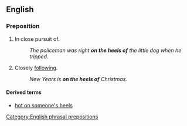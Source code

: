 ==English==

===Preposition===
{{en-prep|pos=[[on]] [[the]] [[heels]] [[of]]}}
# In close pursuit of.
#: ''The policeman was right '''on the heels of''' the little dog when he tripped.''
# Closely [[following]].
#: ''New Years is '''on the heels of''' Christmas.''

====Derived terms====
*[[hot on someone's heels]]

[[Category:English phrasal prepositions]]